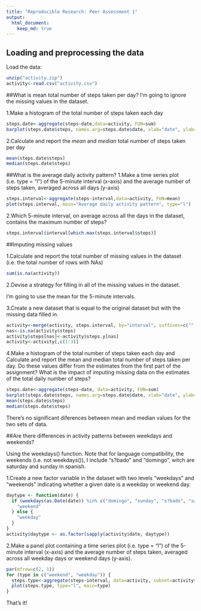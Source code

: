 ```yaml
---
title: "Reproducible Research: Peer Assessment 1"
output: 
  html_document:
    keep_md: true
---
```



## Loading and preprocessing the data
Load the data:
```r
unzip("activity.zip")
activity<-read.csv("activity.csv")
```

##What is mean total number of steps taken per day?
I'm going to ignore the missing values in the dataset.

1.Make a histogram of the total number of steps taken each day
```r
steps.date<-aggregate(steps~date,data=activity, FUN=sum)
barplot(steps.date$steps, names.arg=steps.date$date, xlab="date", ylab="steps", main="Total number of steps taken each day")
```

2.Calculate and report the *mean* and *median* total number of steps taken per day
```r
mean(steps.date$steps)
median(steps.date$steps)
```

##What is the average daily activity pattern?
1.Make a time series plot (i.e. type = "l") of the 5-minute interval (x-axis) and the average number of steps taken, averaged across all days (y-axis)
```r
steps.interval<-aggregate(steps~interval,data=activity, FUN=mean)
plot(steps.interval, main="Average daily activity pattern", type="l")
```

2.Which 5-minute interval, on average across all the days in the dataset, contains the maximum number of steps?
```r
steps.interval$interval[which.max(steps.interval$steps)]
```

##Imputing missing values

1.Calculate and report the total number of missing values in the dataset (i.e. the total number of rows with NAs)
```r
sum(is.na(activity))
```

2.Devise a strategy for filling in all of the missing values in the dataset.

I'm going to use the mean for the 5-minute intervals.

3.Create a new dataset that is equal to the original dataset but with the missing data filled in.
```r
activity<-merge(activity, steps.interval, by="interval", suffixes=c("", ".y"))
nas<-is.na(activity$steps)
activity$steps[nas]<-activity$steps.y[nas]
activity<-activity[,c(1:3)]
```

4.Make a histogram of the total number of steps taken each day and Calculate and report the mean and median total number of steps taken per day. Do these values differ from the estimates from the first part of the assignment? What is the impact of imputing missing data on the estimates of the total daily number of steps?
```r
steps.date<-aggregate(steps~date, data=activity, FUN=sum)
barplot(steps.date$steps, names.arg=steps.date$date, xlab="date", ylab="steps", main="Mean and median total number of steps taken per day")
mean(steps.date$steps)
median(steps.date$steps)
```

There's no significant diferences between mean and median values for the two sets of data.

##Are there differences in activity patterns between weekdays and weekends?

Using the weekdays() function. Note that for language compatibility, the weekends (i.e. not weekdays()), I include "s?bado" and "domingo", witch are saturday and sunday in spanish.

1.Create a new factor variable in the dataset with two levels "weekdays" and "weekends" indicating whether a given date is a weekday or weekend day.
```r
daytype <- function(date) {
  if (weekdays(as.Date(date)) %in% c("domingo", "sunday", "s?bado", "saturday")) {
    "weekend"
  } else {
    "weekday"
  }
}
activity$daytype <- as.factor(sapply(activity$date, daytype))
```

2.Make a panel plot containing a time series plot (i.e. type = "l") of the 5-minute interval (x-axis) and the average number of steps taken, averaged across all weekday days or weekend days (y-axis).
```r
par(mfrow=c(2, 1))
for (type in c("weekend", "weekday")) {
  steps.type<-aggregate(steps~interval, data=activity, subset=activity$daytype==type, FUN=mean)
  plot(steps.type, type="l", main=type)
}
```

That's it!